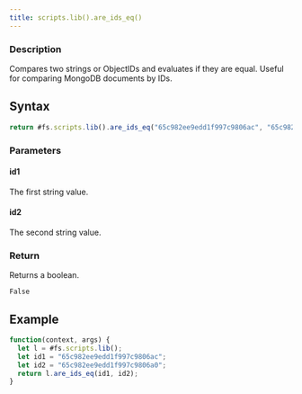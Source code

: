 ```yaml
---
title: scripts.lib().are_ids_eq()
---
```


### Description

Compares two strings or ObjectIDs and evaluates if they are equal. Useful for comparing MongoDB documents by IDs.

## Syntax

```js
return #fs.scripts.lib().are_ids_eq("65c982ee9edd1f997c9806ac", "65c982ee9edd1f997c9806a0");
```

### Parameters

#### id1

The first string value.

#### id2

The second string value.

### Return

Returns a boolean.

```
False
```

## Example

```js
function(context, args) {
  let l = #fs.scripts.lib();
  let id1 = "65c982ee9edd1f997c9806ac";
  let id2 = "65c982ee9edd1f997c9806a0";
  return l.are_ids_eq(id1, id2);
}
```

